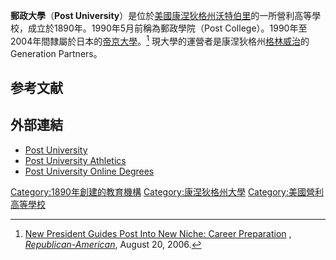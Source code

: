 {{Infobox University
|name= Post University |
|image_name= Post University.svg
|motto= "Student Focused, Career Driven"
|established= 1890
|type=[[私立大學|私立]][[營利學校|營利高等學校]]|
|students= 7,317|
|CEO = Dr. Thomas Samph|
|president= Dr. Donald W. Mroz|
|city=[[沃特伯里_(康涅狄格州)|沃特伯里]]
|state          = [[康涅狄格州|康涅狄格州]]
|country        = [[美國|美國]]
|colors= 綠色和白色 {{color box|#005045}} {{color box|#FFFFFF}} |
|mascot= "Swoop" The Eagle|
|website= http://www.post.edu |
|footnotes= |
}}

'''郵政大學'''（'''Post University'''）是位於[[美國|美國]][[康涅狄格州|康涅狄格州]][[沃特伯里_(康涅狄格州)|沃特伯里]]的一所營利高等學校，成立於1890年。1990年5月前稱為郵政學院（Post College）。1990年至2004年間隸屬於日本的[[帝京大學|帝京大學]]。<ref>[http://www.post.edu/news2.shtml New President Guides Post Into New Niche: Career Preparation] {{webarchive|url=https://web.archive.org/web/20150924080322/http://www.post.edu/news2.shtml |date=2015-09-24 }}, ''[[Republican-American|Republican-American]]'', August 20, 2006.</ref> 現大學的運營者是康涅狄格州[[格林威治_(康涅狄格州)|格林威治]]的Generation Partners。

==参考文献==
{{reflist}}

==外部連結==
*[http://www.post.edu/ Post University] {{Wayback|url=http://www.post.edu/ |date=20150121145411 }}
*[http://www.posteagles.com/ Post University Athletics] {{Wayback|url=http://www.posteagles.com/ |date=20150205230817 }}
*[https://web.archive.org/web/20150409082850/http://www.post.edu/online/ Post University Online Degrees]
{{coord|41.5352|-73.0795|display=title}}

{{康涅狄格州的大學和學院 }}

[[Category:1890年創建的教育機構|Category:1890年創建的教育機構]]
[[Category:康涅狄格州大學|Category:康涅狄格州大學]]
[[Category:美國營利高等學校|Category:美國營利高等學校]]
